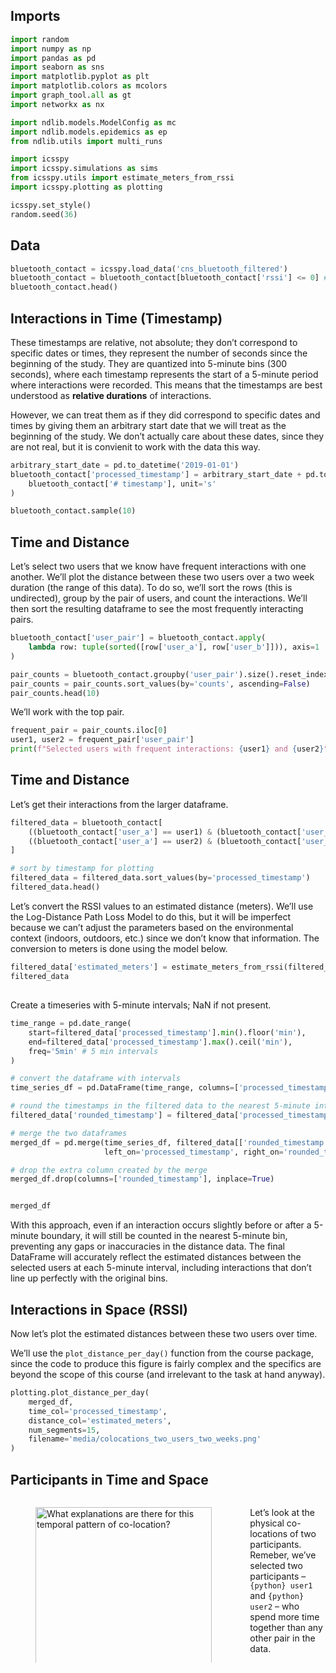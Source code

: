 ## Imports

```python
import random
import numpy as np
import pandas as pd
import seaborn as sns
import matplotlib.pyplot as plt
import matplotlib.colors as mcolors
import graph_tool.all as gt
import networkx as nx

import ndlib.models.ModelConfig as mc
import ndlib.models.epidemics as ep
from ndlib.utils import multi_runs

import icsspy
import icsspy.simulations as sims
from icsspy.utils import estimate_meters_from_rssi
import icsspy.plotting as plotting

icsspy.set_style()
random.seed(36)
```

## Data

```python
bluetooth_contact = icsspy.load_data('cns_bluetooth_filtered') 
bluetooth_contact = bluetooth_contact[bluetooth_contact['rssi'] <= 0] # mistake in recorded data
bluetooth_contact.head()
```

## Interactions in Time [(Timestamp)]{.kn-light}

These timestamps are relative, not absolute; they don't correspond to specific dates or times, they represent the number of seconds since the beginning of the study. They are quantized into 5-minute bins (300 seconds), where each timestamp represents the start of a 5-minute period where interactions were recorded. This means that the timestamps are best understood as **relative durations** of interactions. 

However, we can treat them as if they did correspond to specific dates and times by giving them an arbitrary start date that we will treat as the beginning of the study. We don't actually care about these dates, since they are not real, but it is convienit to work with the data this way.

```python
arbitrary_start_date = pd.to_datetime('2019-01-01')
bluetooth_contact['processed_timestamp'] = arbitrary_start_date + pd.to_timedelta(
    bluetooth_contact['# timestamp'], unit='s'
)

bluetooth_contact.sample(10)
```

## Time and Distance

Let's select two users that we know have frequent interactions with one another. We'll plot the distance between these two users over a two week duration (the range of this data). To do so, we'll sort the rows (this is undirected), group by the pair of users, and count the interactions. We'll then sort the resulting dataframe to see the most frequently interacting pairs.

```python
bluetooth_contact['user_pair'] = bluetooth_contact.apply(
    lambda row: tuple(sorted([row['user_a'], row['user_b']])), axis=1
)

pair_counts = bluetooth_contact.groupby('user_pair').size().reset_index(name='counts')
pair_counts = pair_counts.sort_values(by='counts', ascending=False)
pair_counts.head(10)
```

We'll work with the top pair.

```python
frequent_pair = pair_counts.iloc[0] 
user1, user2 = frequent_pair['user_pair']
print(f"Selected users with frequent interactions: {user1} and {user2}")
```

## Time and Distance

Let's get their interactions from the larger dataframe. 

```python
filtered_data = bluetooth_contact[
    ((bluetooth_contact['user_a'] == user1) & (bluetooth_contact['user_b'] == user2)) |
    ((bluetooth_contact['user_a'] == user2) & (bluetooth_contact['user_b'] == user1))
]

# sort by timestamp for plotting
filtered_data = filtered_data.sort_values(by='processed_timestamp')
filtered_data.head()
```

Let's convert the RSSI values to an estimated distance (meters). We'll use the Log-Distance Path Loss Model to do this, but it will be imperfect because we can't adjust the parameters based on the environmental context (indoors, outdoors, etc.) since we don't know that information. The conversion to meters is done using the model below.

```python
filtered_data['estimated_meters'] = estimate_meters_from_rssi(filtered_data, 'rssi')
filtered_data
```

## 

Create a timeseries with 5-minute intervals; NaN if not present.

```python
time_range = pd.date_range(
    start=filtered_data['processed_timestamp'].min().floor('min'),
    end=filtered_data['processed_timestamp'].max().ceil('min'),
    freq='5min' # 5 min intervals
)

# convert the dataframe with intervals
time_series_df = pd.DataFrame(time_range, columns=['processed_timestamp'])

# round the timestamps in the filtered data to the nearest 5-minute interval
filtered_data['rounded_timestamp'] = filtered_data['processed_timestamp'].dt.round('5min')

# merge the two dataframes
merged_df = pd.merge(time_series_df, filtered_data[['rounded_timestamp', 'estimated_meters']],
                     left_on='processed_timestamp', right_on='rounded_timestamp', how='left')

# drop the extra column created by the merge
merged_df.drop(columns=['rounded_timestamp'], inplace=True)


merged_df
```

::: {.notes}
With this approach, even if an interaction occurs slightly before or after a 5-minute boundary, it will still be counted in the nearest 5-minute bin, preventing any gaps or inaccuracies in the distance data. The final DataFrame will accurately reflect the estimated distances between the selected users at each 5-minute interval, including interactions that don’t line up perfectly with the original bins.
:::


## Interactions in Space [(RSSI)]{.kn-light}

Now let's plot the estimated distances between these two users over time.

We'll use the `plot_distance_per_day()` function from the course package, since the code to produce this figure is fairly complex and the specifics are beyond the scope of this course (and irrelevant to the task at hand anyway).

```python
plotting.plot_distance_per_day(
    merged_df, 
    time_col='processed_timestamp', 
    distance_col='estimated_meters', 
    num_segments=15,
    filename='media/colocations_two_users_two_weeks.png'
)
```


## Participants in Time and Space

:::: {.columns}
::: {.column width="75%"}
![What explanations are there for this temporal pattern of co-location?](media/colocations_two_users_two_weeks.png){width=100% #fig-colocations_two_users_two_weeks}
:::
::: {.column width="25%"}
Let's look at the physical co-locations of two participants. Remeber, we've selected two participants -- `{python} user1` and `{python} user2` -- who spend more time together than any other pair in the data.
:::
::::
